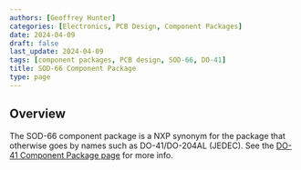```yaml
---
authors: [Geoffrey Hunter]
categories: [Electronics, PCB Design, Component Packages]
date: 2024-04-09
draft: false
last_update: 2024-04-09
tags: [component packages, PCB design, SOD-66, DO-41]
title: SOD-66 Component Package
type: page
---
```


## Overview

The SOD-66 component package is a NXP synonym for the package that otherwise goes by names such as DO-41/DO-204AL (JEDEC). See the [DO-41 Component Package page](/pcb-design/component-packages/do-41-component-package/) for more info.
